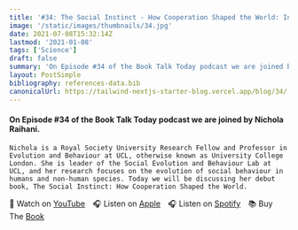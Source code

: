```yaml
---
title: '#34: The Social Instinct - How Cooperation Shaped the World: Interview with Nichola Raihani'
image: '/static/images/thumbnails/34.jpg'
date: 2021-07-08T15:32:14Z
lastmod: '2021-01-08'
tags: ['Science']
draft: false
summary: 'On Episode #34 of the Book Talk Today podcast we are joined by Nichola Raihani. Nichola is a Royal Society University Research Fellow and Professor in Evolution and Behaviour at UCL, otherwise known as University College London. She is leader of the Social Evolution and Behaviour Lab at UCL, and her research focuses on the evolution of social behaviour in humans and non-human species. Today we will be discussing her debut book, The Social Instinct: How Cooperation Shaped the World.'
layout: PostSimple
bibliography: references-data.bib
canonicalUrl: https://tailwind-nextjs-starter-blog.vercel.app/blog/34/
---
```


#### On Episode #34 of the Book Talk Today podcast we are joined by Nichola Raihani.

    Nichola is a Royal Society University Research Fellow and Professor in Evolution and Behaviour at UCL, otherwise known as University College London. She is leader of the Social Evolution and Behaviour Lab at UCL, and her research focuses on the evolution of social behaviour in humans and non-human species. Today we will be discussing her debut book, The Social Instinct: How Cooperation Shaped the World.

🎥&nbsp;Watch on [YouTube]&emsp;🎧&nbsp;Listen on [Apple]&emsp;🎧&nbsp;Listen on [Spotify]&emsp;📚&nbsp;Buy The [Book]&emsp;

[youtube]: https://youtu.be/JOURiN8O5Jk
[apple]: https://podcasts.apple.com/gb/podcast/34-the-social-instinct-how-cooperation-shaped-the/id1525619296?i=1000528221932
[spotify]: https://open.spotify.com/episode/7J7z2J6lWT8tccgTomon2M?si=FeaESQlJTAiZkRs6CS9Sdg
[book]: https://amzn.to/3EpNrbR
